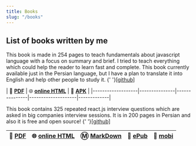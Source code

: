 ```yaml
---
title: Books
slug: "/books"
---
```



<BooksSlider />

## List of books written by me

<Accordion title="Better understanding of js fundamentals" open>
  This book is made in 254 pages to teach fundamentals about javascript language with a focus on summary and brief. I tried to teach everything which could help the reader to learn fast and complete. This book currently available just in the Persian language, but I have a plan to translate it into English and help other people to study it.
  {' '}<a href="https://github.com/Mariotek/BetterUnderstandingOfJavascript" target="_blank">[github]</a>


| 📁 [**PDF**](https://raw.githubusercontent.com/Mariotek/BetterUnderstandingOfJavascript/master/PDF/project.pdf)      | 🌐 [**online HTML**](http://js.basic.sayjeyhi.com/HTML/?page=1) | 📱 [**APK**](https://github.com/Mariotek/BetterUnderstandingOfJavascript/raw/master/APK/BetterUnderstandingOfJavascript.apk) |
|-------------------|---------------|---------------|--------------------|-------------|

</Accordion>

<Accordion title="320+ reactjs questions and answers" open>
  This book contains 325 repeated react.js interview questions which are asked in big companies interview sessions. It is in 200 pages in Persian and also it is free and open source!
 {' '}<a href="https://github.com/Mariotek/reactjs-persian-interview-questions" target="_blank">[github]</a>

| 📁 [**PDF**](https://github.com/Mariotek/reactjs-persian-interview-questions/raw/master/book.pdf)      | 🌐 [**online HTML**](https://react.sayjeyhi.com) | Ⓜ️ [**MarkDown**](https://github.com/Mariotek/reactjs-persian-interview-questions/blob/master/book.md#%D9%85%D8%AC%D9%85%D9%88%D8%B9%D9%87-%D8%B3%D9%88%D8%A7%D9%84%D8%A7%D8%AA-%D8%A7%D8%B3%D8%AA%D8%AE%D8%AF%D8%A7%D9%85%DB%8C-%D8%B1%DB%8C%D8%A7%DA%A9%D8%AA) | 📖 [**ePub**](https://github.com/Mariotek/reactjs-persian-interview-questions/raw/master/book.epub) | 📖 [**mobi**](https://github.com/Mariotek/reactjs-persian-interview-questions/raw/master/book.mobi) |
|-------------------|---------------|---------------|--------------------|-------------|


</Accordion>


